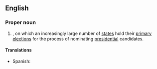 ==English==
{{wikipedia}}

===Proper noun===
{{en-proper noun|-}}
# {{label|en|US|politics}} {{w|February 5}}, on which an increasingly large number of [[state]]s hold their [[primary]] [[election]]s for the process of nominating [[president]]ial candidates.

====Translations====
{{trans-top}}
{{trans-mid}}
* Spanish: {{t|es|supermartes|m}}
{{trans-bottom}}